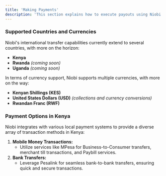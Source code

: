 ```yaml
---
title: 'Making Payments'
description: 'This section explains how to execute payouts using Niobi's API, covering various payment channels and the payout process.'
---
```



### Supported Countries and Currencies

Niobi's international transfer capabilities currently extend to several countries, with more on the horizon:

- **Kenya**
- **Rwanda** *(coming soon)*
- **Uganda** *(coming soon)*

In terms of currency support, Niobi supports multiple currencies, with more on the way:

- **Kenyan Shillings (KES)**
- **United States Dollars (USD)** *(collections and currency conversions)*
- **Rwandan Franc (RWF)**

### Payment Options in Kenya

Niobi integrates with various local payment systems to provide a diverse array of transaction methods in Kenya:

1. **Mobile Money Transactions:**
   - Utilize services like MPesa for Business-to-Consumer transfers, merchant till transactions, and Paybill services.
2. **Bank Transfers:**
   - Leverage Pesalink for seamless bank-to-bank transfers, ensuring quick and secure transactions.

